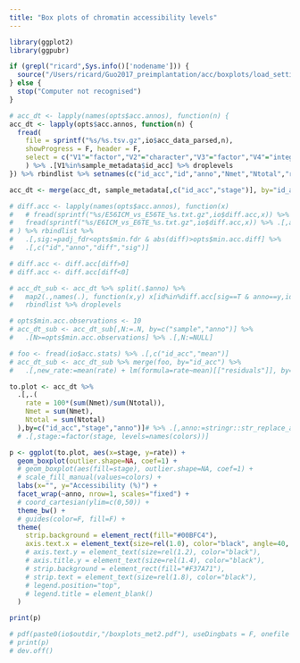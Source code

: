 ```yaml
---
title: "Box plots of chromatin accessibility levels"
---
```


```r
library(ggplot2)
library(ggpubr)
```

<!-- Define I/O and options -->
```r
if (grepl("ricard",Sys.info()['nodename'])) {
  source("/Users/ricard/Guo2017_preimplantation/acc/boxplots/load_settings.R")
} else {
  stop("Computer not recognised")
}
```

<!-- Load methylation data -->
```r
# acc_dt <- lapply(names(opts$acc.annos), function(n) {
acc_dt <- lapply(opts$acc.annos, function(n) {
  fread(
    file = sprintf("%s/%s.tsv.gz",io$acc_data_parsed,n),
    showProgress = F, header = F,
    select = c("V1"="factor","V2"="character","V3"="factor","V4"="integer","V5"="integer","V6"="integer")
    ) %>% .[V1%in%sample_metadata$id_acc] %>% droplevels
}) %>% rbindlist %>% setnames(c("id_acc","id","anno","Nmet","Ntotal","rate"))
```

<!-- Merge data with metadata -->
```r
acc_dt <- merge(acc_dt, sample_metadata[,c("id_acc","stage")], by="id_acc")
```

<!-- Load results from the differential analysis -->
```r
# diff.acc <- lapply(names(opts$acc.annos), function(x)
#   # fread(sprintf("%s/E56ICM_vs_E56TE_%s.txt.gz",io$diff.acc,x)) %>% .[,anno:=as.factor(x)]
#   fread(sprintf("%s/E6ICM_vs_E6TE_%s.txt.gz",io$diff.acc,x)) %>% .[,anno:=as.factor(x)]
# ) %>% rbindlist %>%
#   .[,sig:=padj_fdr<opts$min.fdr & abs(diff)>opts$min.acc.diff] %>%
#   .[,c("id","anno","diff","sig")]
```

<!-- Subset data using the significant hits -->

```r
# diff.acc <- diff.acc[diff>0]
# diff.acc <- diff.acc[diff<0]

# acc_dt_sub <- acc_dt %>% split(.$anno) %>%
#   map2(.,names(.), function(x,y) x[id%in%diff.acc[sig==T & anno==y,id]]) %>%
#   rbindlist %>% droplevels
```

<!-- Filter by minimum number of measurements per cell -->
```r
# opts$min.acc.observations <- 10
# acc_dt_sub <- acc_dt_sub[,N:=.N, by=c("sample","anno")] %>%
#   .[N>=opts$min.acc.observations] %>% .[,N:=NULL]
```

<!-- Regress out differences in global methylation or accessibility rate -->
```r
# foo <- fread(io$acc.stats) %>% .[,c("id_acc","mean")]
# acc_dt_sub <- acc_dt_sub %>% merge(foo, by="id_acc") %>%
#   .[,new_rate:=mean(rate) + lm(formula=rate~mean)[["residuals"]], by=c("id","anno")]
```

<!-- Boxplots with methylation rate per genomic context and stage -->

```r
to.plot <- acc_dt %>%
  .[,.(
    rate = 100*(sum(Nmet)/sum(Ntotal)), 
    Nmet = sum(Nmet), 
    Ntotal = sum(Ntotal)
  ),by=c("id_acc","stage","anno")]# %>% .[,anno:=stringr::str_replace_all(anno,opts$acc.annos)]
  # .[,stage:=factor(stage, levels=names(colors))]
```

```r
p <- ggplot(to.plot, aes(x=stage, y=rate)) +
  geom_boxplot(outlier.shape=NA, coef=1) +
  # geom_boxplot(aes(fill=stage), outlier.shape=NA, coef=1) +
  # scale_fill_manual(values=colors) +
  labs(x="", y="Accessibility (%)") +
  facet_wrap(~anno, nrow=1, scales="fixed") +
  # coord_cartesian(ylim=c(0,50)) +
  theme_bw() +
  # guides(color=F, fill=F) +
  theme(
    strip.background = element_rect(fill="#00BFC4"),
    axis.text.x = element_text(size=rel(1.0), color="black", angle=40, vjust=1, hjust=1),
    # axis.text.y = element_text(size=rel(1.2), color="black"),
    # axis.title.y = element_text(size=rel(1.4), color="black"),
    # strip.background = element_rect(fill="#F37A71"),
    # strip.text = element_text(size=rel(1.8), color="black"),
    # legend.position="top",
    # legend.title = element_blank()
  )

print(p)

# pdf(paste0(io$outdir,"/boxplots_met2.pdf"), useDingbats = F, onefile = F, width=14, height=6)
# print(p)
# dev.off()
```
